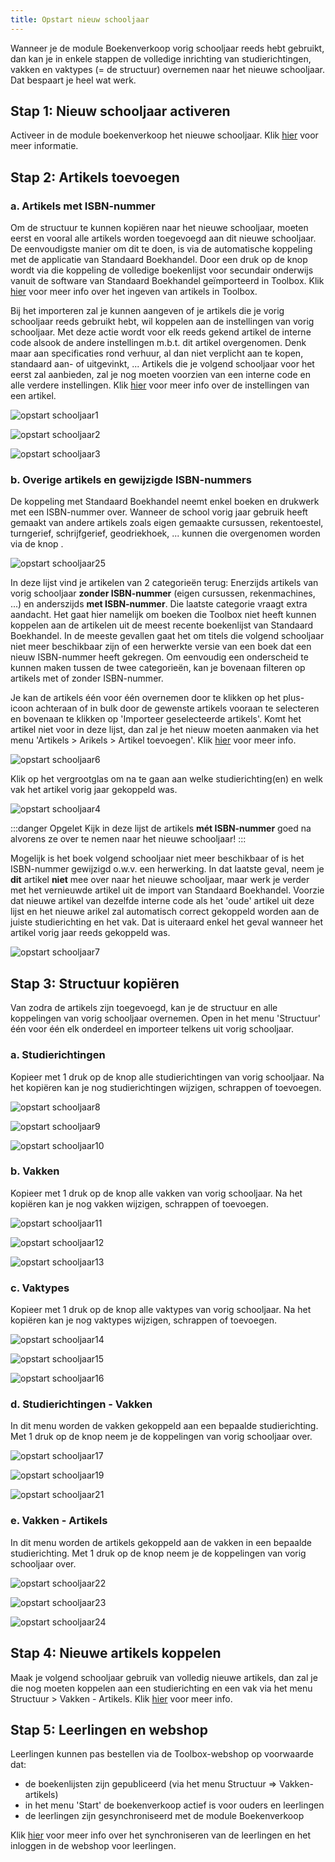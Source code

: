 ```yaml
---
title: Opstart nieuw schooljaar
---
```


Wanneer je de module Boekenverkoop vorig schooljaar reeds hebt gebruikt, dan kan je in enkele stappen de volledige inrichting van studierichtingen, vakken en vaktypes (= de structuur) overnemen naar het nieuwe schooljaar. Dat bespaart je heel wat werk. 

## Stap 1: Nieuw schooljaar activeren

Activeer in de module boekenverkoop het nieuwe schooljaar. Klik [hier](/boekenverkoop/schooljaar/) voor meer informatie.

## Stap 2: Artikels toevoegen

### a. Artikels met ISBN-nummer
Om de structuur te kunnen kopiëren naar het nieuwe schooljaar, moeten eerst en vooral alle artikels worden toegevoegd aan dit nieuwe schooljaar. De eenvoudigste manier om dit te doen, is via de automatische koppeling met de applicatie van Standaard Boekhandel. Door een druk op de knop wordt via die koppeling de volledige boekenlijst voor secundair onderwijs vanuit de software van Standaard Boekhandel geïmporteerd in Toolbox. Klik [hier](/boekenverkoop/artikels/#1-artikels-ingeven-in-toolbox) voor meer info over het ingeven van artikels in Toolbox. 

Bij het importeren zal je kunnen aangeven of je artikels die je vorig schooljaar reeds gebruikt hebt, wil koppelen aan de instellingen van vorig schooljaar. Met deze actie wordt voor elk reeds gekend artikel de interne code alsook de andere instellingen m.b.t. dit artikel overgenomen. Denk maar aan specificaties rond verhuur, al dan niet verplicht aan te kopen, standaard aan- of uitgevinkt, ... Artikels die je volgend schooljaar voor het eerst zal aanbieden, zal je nog moeten voorzien van een interne code en alle verdere instellingen. Klik [hier](/boekenverkoop/artikels/#2-artikels-instellingen-en-mogelijkheden) voor meer info over de instellingen van een artikel.

![opstart schooljaar1](./opstart_schooljaar1.png)

![opstart schooljaar2](./opstart_schooljaar2.png)

![opstart schooljaar3](./opstart_schooljaar3.png)

### b. Overige artikels en gewijzigde ISBN-nummers

De koppeling met Standaard Boekhandel neemt enkel boeken en drukwerk met een ISBN-nummer over. Wanneer de school vorig jaar gebruik heeft gemaakt van andere artikels zoals eigen gemaakte cursussen, rekentoestel, turngerief, schrijfgerief, geodriekhoek, ... kunnen die overgenomen worden via de knop <LegacyAction img="plus.png" text="Artikel uit vorig schooljaar overnemen"/>. 

![opstart schooljaar25](./opstart_schooljaar25.PNG)

In deze lijst vind je artikelen van 2 categorieën terug: Enerzijds artikels van vorig schooljaar **zonder ISBN-nummer** (eigen cursussen, rekenmachines, ...) en anderszijds **met ISBN-nummer**. Die laatste categorie vraagt extra aandacht. Het gaat hier namelijk om boeken die Toolbox niet heeft kunnen koppelen aan de artikelen uit de meest recente boekenlijst van Standaard Boekhandel. In de meeste gevallen gaat het om titels die volgend schooljaar niet meer beschikbaar zijn of een herwerkte versie van een boek dat een nieuw ISBN-nummer heeft gekregen. Om eenvoudig een onderscheid te kunnen maken tussen de twee categorieën, kan je bovenaan filteren op artikels met of zonder ISBN-nummer. 

Je kan de artikels één voor één overnemen door te klikken op het plus-icoon <LegacyAction img="plus.png"/> achteraan of in bulk door de gewenste artikels vooraan te selecteren en bovenaan te klikken op 'Importeer geselecteerde artikels'. Komt het artikel niet voor in deze lijst, dan zal je het nieuw moeten aanmaken via het menu 'Artikels > Arikels > Artikel toevoegen'. Klik [hier](/boekenverkoop/artikels/#14-manueel-ingeven) voor meer info.

![opstart schooljaar6](./opstart_schooljaar6.png)

Klik op het vergrootglas <LegacyAction img="zoeken.png"/> om na te gaan aan welke studierichting(en) en welk vak het artikel vorig jaar gekoppeld was. 

![opstart schooljaar4](./opstart_schooljaar4.PNG)

:::danger Opgelet
Kijk in deze lijst de artikels **mét ISBN-nummer** goed na alvorens ze over te nemen naar het nieuwe schooljaar!
::: 

Mogelijk is het boek volgend schooljaar niet meer beschikbaar of is het ISBN-nummer gewijzigd o.w.v. een herwerking. In dat laatste geval, neem je **dit** artikel **niet** mee over naar het nieuwe schooljaar, maar werk je verder met het vernieuwde artikel uit de import van Standaard Boekhandel. Voorzie dat nieuwe artikel van dezelfde interne code als het 'oude' artikel uit deze lijst en het nieuwe arikel zal automatisch correct gekoppeld worden aan de juiste studierichting en het vak. Dat is uiteraard enkel het geval wanneer het artikel vorig jaar reeds gekoppeld was.   

![opstart schooljaar7](./opstart_schooljaar7.png)

## Stap 3: Structuur kopiëren 

Van zodra de artikels zijn toegevoegd, kan je de structuur en alle koppelingen van vorig schooljaar overnemen. 
Open in het menu 'Structuur' één voor één elk onderdeel en importeer telkens uit vorig schooljaar. 


### a. Studierichtingen

Kopieer met 1 druk op de knop alle studierichtingen van vorig schooljaar. Na het kopiëren kan je nog studierichtingen wijzigen, schrappen of toevoegen. 

![opstart schooljaar8](./opstart_schooljaar8.png)

![opstart schooljaar9](./opstart_schooljaar9.png)

![opstart schooljaar10](./opstart_schooljaar10.png)

### b. Vakken

Kopieer met 1 druk op de knop alle vakken van vorig schooljaar. Na het kopiëren kan je nog vakken wijzigen, schrappen of toevoegen. 

![opstart schooljaar11](./opstart_schooljaar11.png)

![opstart schooljaar12](./opstart_schooljaar12.png)

![opstart schooljaar13](./opstart_schooljaar13.png)

### c. Vaktypes

Kopieer met 1 druk op de knop alle vaktypes van vorig schooljaar. Na het kopiëren kan je nog vaktypes wijzigen, schrappen of toevoegen. 

![opstart schooljaar14](./opstart_schooljaar14.png)

![opstart schooljaar15](./opstart_schooljaar15.png)

![opstart schooljaar16](./opstart_schooljaar16.png)

### d. Studierichtingen - Vakken

In dit menu worden de vakken gekoppeld aan een bepaalde studierichting. Met 1 druk op de knop neem je de koppelingen van vorig schooljaar over. 

![opstart schooljaar17](./opstart_schooljaar17.png)

![opstart schooljaar19](./opstart_schooljaar19.png)

![opstart schooljaar21](./opstart_schooljaar21.png)

### e. Vakken - Artikels

In dit menu worden de artikels gekoppeld aan de vakken in een bepaalde studierichting. Met 1 druk op de knop neem je de koppelingen van vorig schooljaar over. 

![opstart schooljaar22](./opstart_schooljaar22.png)

![opstart schooljaar23](./opstart_schooljaar23.png)

![opstart schooljaar24](./opstart_schooljaar24.png)

## Stap 4: Nieuwe artikels koppelen

Maak je volgend schooljaar gebruik van volledig nieuwe artikels, dan zal je die nog moeten koppelen aan een studierichting en een vak via het menu Structuur > Vakken - Artikels. Klik [hier](/boekenverkoop/structuur/#3-artikels-aan-vakken-koppelen-op-niveau-van-de-studierichting) voor meer info. 

## Stap 5: Leerlingen en webshop

Leerlingen kunnen pas bestellen via de Toolbox-webshop op voorwaarde dat:
- de boekenlijsten zijn gepubliceerd (via het menu Structuur => Vakken-artikels)
- in het menu 'Start' de boekenverkoop actief is voor ouders en leerlingen
- de leerlingen zijn gesynchroniseerd met de module Boekenverkoop

Klik [hier](/boekenverkoop/leerlingen/) voor meer info over het synchroniseren van de leerlingen en het inloggen in de webshop voor leerlingen. 

